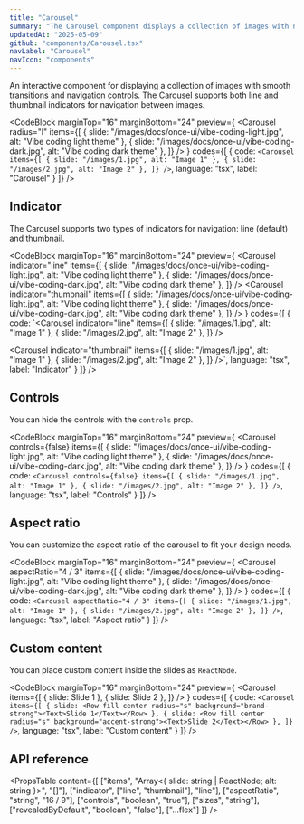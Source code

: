 ```yaml
---
title: "Carousel"
summary: "The Carousel component displays a collection of images with navigation controls and transition effects."
updatedAt: "2025-05-09"
github: "components/Carousel.tsx"
navLabel: "Carousel"
navIcon: "components"
---
```


An interactive component for displaying a collection of images with smooth transitions and navigation controls. The Carousel supports both line and thumbnail indicators for navigation between images.

<CodeBlock
  marginTop="16"
  marginBottom="24"
  preview={
    <Carousel
      radius="l"
      items={[
        { slide: "/images/docs/once-ui/vibe-coding-light.jpg", alt: "Vibe coding light theme" },
        { slide: "/images/docs/once-ui/vibe-coding-dark.jpg", alt: "Vibe coding dark theme" },
      ]}
    />
  }
  codes={[
    {
      code:
`<Carousel
    items={[
      { slide: "/images/1.jpg", alt: "Image 1" },
      { slide: "/images/2.jpg", alt: "Image 2" },
    ]}
/>`,
      language: "tsx",
      label: "Carousel"
    }
  ]}
/>

## Indicator

The Carousel supports two types of indicators for navigation: line (default) and thumbnail.

<CodeBlock
  marginTop="16"
  marginBottom="24"
  preview={
    <Column gap="32" fillWidth>
      <Carousel
        indicator="line"
        items={[
          { slide: "/images/docs/once-ui/vibe-coding-light.jpg", alt: "Vibe coding light theme" },
          { slide: "/images/docs/once-ui/vibe-coding-dark.jpg", alt: "Vibe coding dark theme" },
        ]}
      />
      <Carousel
        indicator="thumbnail"
        items={[
          { slide: "/images/docs/once-ui/vibe-coding-light.jpg", alt: "Vibe coding light theme" },
          { slide: "/images/docs/once-ui/vibe-coding-dark.jpg", alt: "Vibe coding dark theme" },
        ]}
      />
    </Column>
  }
  codes={[
    {
      code:
`<Carousel
    indicator="line"
    items={[
      { slide: "/images/1.jpg", alt: "Image 1" },
      { slide: "/images/2.jpg", alt: "Image 2" },
    ]}
/>

<Carousel
    indicator="thumbnail"
    items={[
      { slide: "/images/1.jpg", alt: "Image 1" },
      { slide: "/images/2.jpg", alt: "Image 2" },
    ]}
/>`,
      language: "tsx",
      label: "Indicator"
    }
  ]}
/>

## Controls

You can hide the controls with the `controls` prop.

<CodeBlock
  marginTop="16"
  marginBottom="24"
  preview={
    <Carousel
      controls={false}
      items={[
        { slide: "/images/docs/once-ui/vibe-coding-light.jpg", alt: "Vibe coding light theme" },
        { slide: "/images/docs/once-ui/vibe-coding-dark.jpg", alt: "Vibe coding dark theme" },
      ]}
    />
  }
  codes={[
    {
      code:
`<Carousel
    controls={false}
    items={[
      { slide: "/images/1.jpg", alt: "Image 1" },
      { slide: "/images/2.jpg", alt: "Image 2" },
    ]}
/>`,
      language: "tsx",
      label: "Controls"
    }
  ]}
/>

## Aspect ratio

You can customize the aspect ratio of the carousel to fit your design needs.

<CodeBlock
  marginTop="16"
  marginBottom="24"
  preview={
    <Carousel
      aspectRatio="4 / 3"
      items={[
        { slide: "/images/docs/once-ui/vibe-coding-light.jpg", alt: "Vibe coding light theme" },
        { slide: "/images/docs/once-ui/vibe-coding-dark.jpg", alt: "Vibe coding dark theme" },
      ]}
    />
  }
  codes={[
    {
      code:
`<Carousel
    aspectRatio="4 / 3"
    items={[
      { slide: "/images/1.jpg", alt: "Image 1" },
      { slide: "/images/2.jpg", alt: "Image 2" },
    ]}
/>`,
      language: "tsx",
      label: "Aspect ratio"
    }
  ]}
/>

## Custom content

You can place custom content inside the slides as `ReactNode`.

<CodeBlock
  marginTop="16"
  marginBottom="24"
  preview={
    <Carousel
      items={[
        { slide: <Row fill center radius="s" background="brand-strong"><Text>Slide 1</Text></Row> },
        { slide: <Row fill center radius="s" background="accent-strong"><Text>Slide 2</Text></Row> },
      ]}
    />
  }
  codes={[
    {
      code:
`<Carousel
    items={[
      { slide: <Row fill center radius="s" background="brand-strong"><Text>Slide 1</Text></Row> },
      { slide: <Row fill center radius="s" background="accent-strong"><Text>Slide 2</Text></Row> },
    ]}
/>`,
      language: "tsx",
      label: "Custom content"
    }
  ]}
/>

## API reference

<PropsTable
  content={[
    ["items", "Array<{ slide: string | ReactNode; alt: string }>", "[]"],
    ["indicator", ["line", "thumbnail"], "line"],
    ["aspectRatio", "string", "16 / 9"],
    ["controls", "boolean", "true"],
    ["sizes", "string"],
    ["revealedByDefault", "boolean", "false"],
    ["...flex"]
  ]}
/>